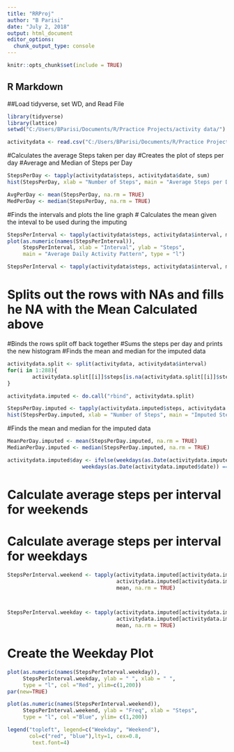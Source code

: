 ---
title: "RRProj"
author: "B Parisi"
date: "July 2, 2018"
output: html_document
editor_options: 
  chunk_output_type: console
---

```{r setup, include=FALSE}
knitr::opts_chunk$set(include = TRUE)
```

## R Markdown
##Load tidyverse, set WD, and Read File


```{r echo = TRUE}
library(tidyverse)
library(lattice)
setwd("C:/Users/BParisi/Documents/R/Practice Projects/activity data/")

activitydata <- read.csv("C:/Users/BParisi/Documents/R/Practice Projects/activity data/activity.csv", header = TRUE)
```



#Calculates the average Steps taken per day
#Creates the plot of steps per day
#Average and Median of Steps per Day

```{r echo=TRUE}
StepsPerDay <- tapply(activitydata$steps, activitydata$date, sum)
hist(StepsPerDay, xlab = "Number of Steps", main = "Average Steps per Day")

AvgPerDay <- mean(StepsPerDay, na.rm = TRUE)
MedPerDay <- median(StepsPerDay, na.rm = TRUE)
```



#Finds the intervals and plots the line graph 
# Calculates the mean given the inteval to be used during the imputing
```{r echo=TRUE}
StepsPerInterval <- tapply(activitydata$steps, activitydata$interval, mean, na.rm = TRUE)
plot(as.numeric(names(StepsPerInterval)), 
     StepsPerInterval, xlab = "Interval", ylab = "Steps", 
     main = "Average Daily Activity Pattern", type = "l")

StepsPerInterval <- tapply(activitydata$steps, activitydata$interval, mean, na.rm = TRUE)
```

# Splits out the rows with NAs and fills he NA with the Mean Calculated above
#Binds the rows split off back together
#Sums the steps per day and prints the new histogram
#Finds the mean and median for the imputed data
```{r echo=TRUE}
activitydata.split <- split(activitydata, activitydata$interval)
for(i in 1:288){
        activitydata.split[[i]]$steps[is.na(activitydata.split[[i]]$steps)] <- StepsPerInterval[i]
}

activitydata.imputed <- do.call("rbind", activitydata.split)

StepsPerDay.imputed <- tapply(activitydata.imputed$steps, activitydata.imputed$date, sum)
hist(StepsPerDay.imputed, xlab = "Number of Steps", main = "Imputed Steps per Day")
```



#Finds the mean and median for the imputed data
```{r echo = TRUE}
MeanPerDay.imputed <- mean(StepsPerDay.imputed, na.rm = TRUE)
MedianPerDay.imputed <- median(StepsPerDay.imputed, na.rm = TRUE)

activitydata.imputed$day <- ifelse(weekdays(as.Date(activitydata.imputed$date)) == "Saturday" | 
                        weekdays(as.Date(activitydata.imputed$date)) == "Sunday", "weekend", "weekday")
```



# Calculate average steps per interval for weekends
# Calculate average steps per interval for weekdays
```{r echo= TRUE}
StepsPerInterval.weekend <- tapply(activitydata.imputed[activitydata.imputed$day == "weekend" ,]$steps, 
                                   activitydata.imputed[activitydata.imputed$day == "weekend" ,]$interval, 
                                   mean, na.rm = TRUE)



StepsPerInterval.weekday <- tapply(activitydata.imputed[activitydata.imputed$day == "weekday" ,]$steps, 
                                   activitydata.imputed[activitydata.imputed$day == "weekday" ,]$interval, 
                                   mean, na.rm = TRUE)
```


# Create the Weekday Plot

```{r echo=TRUE}
plot(as.numeric(names(StepsPerInterval.weekday)),  
     StepsPerInterval.weekday, ylab = " ", xlab = " ",
     type = "l", col ="Red", ylim=c(1,200))
par(new=TRUE)

plot(as.numeric(names(StepsPerInterval.weekend)), 
     StepsPerInterval.weekend, ylab = "Freq", xlab = "Steps",
     type = "l", col ="Blue", ylim= c(1,200))

legend("topleft", legend=c("Weekday", "Weekend"),
       col=c("red", "blue"),lty=1, cex=0.8,
        text.font=4)
```


        




